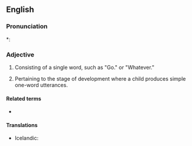==English==

===Pronunciation===
*: {{rhymes|en|æstɪk}}

===Adjective===
{{en-adj|-}}

# {{lb|en|linguistics|of a sentence}} Consisting of a single word, such as "Go." or "Whatever."
# {{lb|en|linguistics}} Pertaining to the stage of development where a child produces simple one-word utterances.

====Related terms====
* {{l|en|holophrasis}}

====Translations====
{{trans-top|consisting of a single word}}
* Icelandic: {{qualifier|a holophrastic word}} {{t|is|setningarorð|n}}
{{trans-mid}}
{{trans-bottom}}

{{trans-top|pertaining to the stage of development where a child produces simple one-word utterances}}
{{trans-mid}}
{{trans-bottom}}